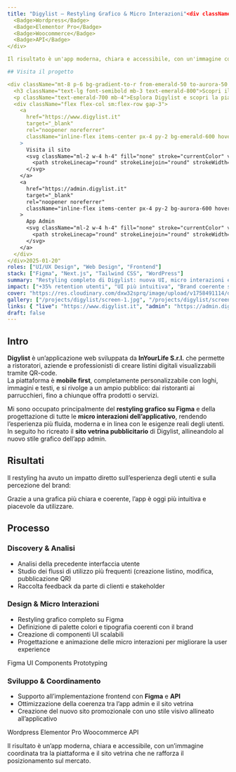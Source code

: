 ```yaml
---
title: "Digylist — Restyling Grafico & Micro Interazioni"<div className="flex gap-2 mt-4">
  <Badge>Wordpress</Badge>
  <Badge>Elementor Pro</Badge>
  <Badge>Woocommerce</Badge>
  <Badge>API</Badge>
</div>

Il risultato è un'app moderna, chiara e accessibile, con un'immagine coordinata tra la piattaforma e il sito vetrina che ne rafforza il posizionamento sul mercato.

## Visita il progetto

<div className="mt-8 p-6 bg-gradient-to-r from-emerald-50 to-aurora-50 rounded-lg border border-emerald-200">
  <h3 className="text-lg font-semibold mb-3 text-emerald-800">Scopri il progetto dal vivo</h3>
  <p className="text-emerald-700 mb-4">Esplora Digylist e scopri la piattaforma per la gestione delle liste digitali.</p>
  <div className="flex flex-col sm:flex-row gap-3">
    <a 
      href="https://www.digylist.it" 
      target="_blank" 
      rel="noopener noreferrer"
      className="inline-flex items-center px-4 py-2 bg-emerald-600 hover:bg-emerald-700 text-white font-medium rounded-lg transition-colors"
    >
      Visita il sito
      <svg className="ml-2 w-4 h-4" fill="none" stroke="currentColor" viewBox="0 0 24 24">
        <path strokeLinecap="round" strokeLinejoin="round" strokeWidth={2} d="M10 6H6a2 2 0 00-2 2v10a2 2 0 002 2h10a2 2 0 002-2v-4M14 4h6m0 0v6m0-6L10 14" />
      </svg>
    </a>
    <a 
      href="https://admin.digylist.it" 
      target="_blank" 
      rel="noopener noreferrer"
      className="inline-flex items-center px-4 py-2 bg-aurora-600 hover:bg-aurora-700 text-white font-medium rounded-lg transition-colors"
    >
      App Admin
      <svg className="ml-2 w-4 h-4" fill="none" stroke="currentColor" viewBox="0 0 24 24">
        <path strokeLinecap="round" strokeLinejoin="round" strokeWidth={2} d="M10 6H6a2 2 0 00-2 2v10a2 2 0 002 2h10a2 2 0 002-2v-4M14 4h6m0 0v6m0-6L10 14" />
      </svg>
    </a>
  </div>
</div>2025-01-20"
roles: ["UI/UX Design", "Web Design", "Frontend"]
stack: ["Figma", "Next.js", "Tailwind CSS", "WordPress"]
summary: "Restyling completo di Digylist: nuova UI, micro interazioni e sito vetrina coordinato."
impact: ["+35% retention utenti", "UI più intuitiva", "Brand coerente su app e sito"]
cover: "https://res.cloudinary.com/dxw32sprq/image/upload/v1758491114/digylist_l3yr4q.png"
gallery: ["/projects/digylist/screen-1.jpg", "/projects/digylist/screen-2.jpg", "/projects/digylist/screen-3.jpg"]
links: { "live": "https://www.digylist.it", "admin": "https://admin.digylist.it" }
draft: false
---
```



## Intro

**Digylist** è un’applicazione web sviluppata da **InYourLife S.r.l.** che permette a ristoratori, aziende e professionisti di creare listini digitali visualizzabili tramite QR-code.  
La piattaforma è **mobile first**, completamente personalizzabile con loghi, immagini e testi, e si rivolge a un ampio pubblico: dai ristoranti ai parrucchieri, fino a chiunque offra prodotti o servizi.  

Mi sono occupato principalmente del **restyling grafico su Figma** e della progettazione di tutte le **micro interazioni dell’applicativo**, rendendo l’esperienza più fluida, moderna e in linea con le esigenze reali degli utenti.  
In seguito ho ricreato il **sito vetrina pubblicitario** di Digylist, allineandolo al nuovo stile grafico dell’app admin.

## Risultati

Il restyling ha avuto un impatto diretto sull’esperienza degli utenti e sulla percezione del brand:

<div className="grid grid-cols-2 md:grid-cols-4 gap-4 my-8">
  <Kpi label="Retention utenti" value="+35%" />
  <Kpi label="Nuova UI" value="Completamente ridisegnata" />
  <Kpi label="Micro interazioni" value="Implementate" />
  <Kpi label="Brand identity" value="Coerente e moderna" />
</div>

Grazie a una grafica più chiara e coerente, l’app è oggi più intuitiva e piacevole da utilizzare.

## Processo

### Discovery & Analisi
- Analisi della precedente interfaccia utente  
- Studio dei flussi di utilizzo più frequenti (creazione listino, modifica, pubblicazione QR)  
- Raccolta feedback da parte di clienti e stakeholder  

### Design & Micro Interazioni
- Restyling grafico completo su Figma  
- Definizione di palette colori e tipografia coerenti con il brand  
- Creazione di componenti UI scalabili  
- Progettazione e animazione delle micro interazioni per migliorare la user experience  

<div className="flex gap-2 mt-4">
  <Badge>Figma</Badge>
  <Badge>UI Components</Badge>
  <Badge>Prototyping</Badge>
</div>

### Sviluppo & Coordinamento
- Supporto all’implementazione frontend con **Figma** e **API**  
- Ottimizzazione della coerenza tra l’app admin e il sito vetrina  
- Creazione del nuovo sito promozionale con uno stile visivo allineato all’applicativo  

<div className="flex gap-2 mt-4">
  <Badge>Wordpress</Badge>
  <Badge>Elementor Pro</Badge>
  <Badge>Woocommerce</Badge>
  <Badge>API</Badge>
</div>

Il risultato è un’app moderna, chiara e accessibile, con un’immagine coordinata tra la piattaforma e il sito vetrina che ne rafforza il posizionamento sul mercato.